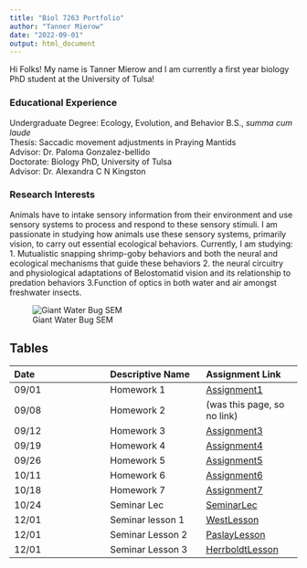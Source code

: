 ```yaml
---
title: "Biol 7263 Portfolio"
author: "Tanner Mierow"
date: "2022-09-01"
output: html_document
---
```


Hi Folks! My name is Tanner Mierow and I am currently a first year biology PhD student at the University of Tulsa!    

### Educational Experience  

Undergraduate Degree: Ecology, Evolution, and Behavior B.S., *summa cum laude*  
Thesis: Saccadic movement adjustments in Praying Mantids  
Advisor: Dr. Paloma Gonzalez-bellido  
Doctorate: Biology PhD, University of Tulsa  
Advisor: Dr. Alexandra C N Kingston  

### Research Interests  

Animals have to intake sensory information from their environment and use sensory systems to process and respond to these sensory stimuli. I am passionate in studying how animals use these sensory systems, primarily vision, to carry out essential ecological behaviors. Currently, I am studying: 1. Mutualistic snapping shrimp-goby behaviors and both the neural and ecological mechanisms that guide these behaviors
2. the neural circuitry and physiological adaptations of Belostomatid vision and its relationship to predation behaviors 3.Function of optics in both water and air amongst freshwater insects.  

![Giant Water Bug SEM](Images/waterbug.jpeg)  

## Tables  

| Date | Descriptive Name | Assignment Link |
| :-- | :-- | :-- |
| 09/01 | Homework 1 | [Assignment1](Assignments/Assignment-1.htm cechl) | 
| 09/08 | Homework 2 | (was this page, so no link)
| 09/12 | Homework 3 | [Assignment3](Assignments/Assignment3.html)
| 09/19 | Homework 4 | [Assignment4](Assignments/Assignment4.html)
| 09/26 | Homework 5 | [Assignment5](Assignments/Assignment5.html)
| 10/11 | Homework 6 | [Assignment6](Assignments/Assignment6.html)
| 10/18 | Homework 7 | [Assignment7](Assignments/Assignment-7.html)
| 10/24 | Seminar Lec| [SeminarLec](Assignments/AcuityViewLesson.html)
| 12/01 | Seminar lesson 1 | [WestLesson](Assignments/WestLesson.html)
| 12/01 | Seminar Lesson 2 | [PaslayLesson](Assignments/PaslayLesson.html)
| 12/01 | Seminar Lesson 3 | [HerrboldtLesson](Assignments/HerrboldtLesson.html)


